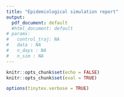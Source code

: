 ---
title: "Epidemiological simulation report"
output:
  pdf_document: default
  #html_document: default
# params:
#   control_traj: NA
#   data : NA
#   n_days : NA
#   n_sim : NA
---
```{r setup, include=FALSE}
knitr::opts_chunk$set(echo = FALSE)
knitr::opts_chunk$set(eval = TRUE)

options(tinytex.verbose = TRUE)
```

<!-- ## Objective -->
<!-- Dynamic epidemiological modeling is a powerful tool to analyse risk of pathogen persistence and spread, following an introduction in a population, as well as predicting the impact of surveillance and control strategies. In small populations such as patients and health care workers in health care settings, heterogeneity and stochasticity play fundamental roles due to risk of super-spreading events or epidemic extinction. Epidemic models of hospital-acquired infections generally consider a unique homogeneous population and do not account for the organizational or multi-ward structure, hindering the capacity of models to capture nosocomial spread processes accurately. -->

<!-- We use here a network-structured model to simulate disease spreading accross wards inside a healthcare facility and test the efficacy of intervention strategies on disease control.  -->

<!-- ## Methods  -->

<!-- ### Hospital structure and population -->

<!-- ```{r, results='asis'} -->
<!-- cat('We consider a hospital facility with', 24, " wards. The wards are connected by health-care workers." ) -->
<!-- ``` -->

<!-- Plots:  -->

<!-- 1. connectivity plot for the newtork of wards -->

<!-- 2. Population size (patients, HCWs) -->

<!-- ### Epidemiology: pathogen (and immunity level) -->
<!-- We simulate the diffusion of **pathogen X** in a population with **no/low/high** immunity/ in a population with heterogeneous immunity.  -->

<!-- A couple of key parameters to include: -->

<!-- 1. Baseline transmissibility (R0)  -->

<!-- 2. Severity (probability of developing (severe) symptoms) -->

<!-- 3. Fraction of HCW and PATIENTS with low/high immunity. -->

<!-- ### Intervention strategies -->
<!-- A quick recap of the interventions assumed.  -->

<!-- 1. confinement/contact restriction to detected patients -->

<!-- 2. implementation of a screening area at patient admission including contact restriction/clinical examination/test  -->

<!-- 3. screening of patients by implementation of tests on a random subset of patient population at regular intervals -->

<!-- 4. screening of healthcare workers by implementation of tests on a random subset of healthcare worker population at regular intervals -->

<!-- We compare the results of this intervention scenario with a baseline scenario without any interventions. -->

<!-- ## Results  -->

<!-- All plots from the simple version app.  -->

<!-- ## Limitations -->

<!-- To discuss. -->

<!-- ## Appendix -->
<!-- This report contains synthetic output generated using the open source R package 'MWSS' which uses the Gillespie algorithm, implemented with SimInf R-package. -->

<!-- Full table with parameters.  -->

<!-- ## Modelling project -->
<!-- Supported by the Département d’information médicale of the Centre hospitalier Guillaume Régnier (Rennes, France), a simulation modelling project was undertaken during 2020 pandemic to evaluate the effect of infection control protocols on SARS-CoV-2 spread in french long-term care facilities. The modelling was carried out by the french Pasteur Institute, the french Conservatoire national des arts et métiers and the french University of Versailles Saint-Quentin-en-Yvelines, in collaboration with the Department of Disease Control and Epidemiology of the National Veterinary Institute of Sweden. Epidemiological simulation are performed using R-based packages: mwss and SimInf. -->

<!-- Note that simulations were run locally and, to deal with data confidentiality challenges, the parameters and simulations were not saved on our servers. -->



<!-- ```{r eval=TRUE, message=FALSE, warning=FALSE} -->
<!-- # library(mwss) -->
<!-- # library(magrittr) -->
<!-- #  -->
<!-- #     ward_names <- params$data$ward_names -->
<!-- #     pop_size_P <- params$data$pop_size_P -->
<!-- #     pop_size_H <- params$data$pop_size_H -->
<!-- #     nVisits <- params$data$nVisits -->
<!-- #     LS <- params$data$LS -->
<!-- #      -->
<!-- #     matContact <- params$data$matContact -->
<!-- #      -->
<!-- #     n_days <- params$n_days %>% seq -->
<!-- #      -->
<!-- #     IMMstate = params$data$IMMstate -->
<!-- #     EPIstate = params$data$EPIstate -->
<!-- #      -->
<!-- #     # No screening area -->
<!-- #     SA = FALSE -->
<!-- #     nH_SA = NULL -->
<!-- #      -->
<!-- #     gdata = params$data$gdata -->
<!-- #      -->
<!-- #     # No contact restriction -->
<!-- #     gdata[["pISO"]] <- 0 -->
<!-- #      -->
<!-- #     # No regular screening -->
<!-- #     gdata[c("ptestPWNI","ptestPWLI","ptestPWHI","ptestHNI","ptestHLI","ptestHHI")] <- 0 -->
<!-- #      -->
<!-- #     nsim <- params$n_sim -->
<!-- #     nward <- length(ward_names) -->
<!-- #        -->
<!-- #     mwssmodel <- mwss( -->
<!-- #       ward_names, -->
<!-- #       pop_size_P, -->
<!-- #       pop_size_H, -->
<!-- #       nVisits, -->
<!-- #       LS, -->
<!-- #       matContact = matContact, -->
<!-- #       IMMstate = IMMstate, -->
<!-- #       EPIstate = EPIstate, -->
<!-- #       SA = SA, -->
<!-- #       nH_SA = nH_SA, -->
<!-- #       gdata = gdata, -->
<!-- #       tSim  = n_days, -->
<!-- #       verbose = FALSE -->
<!-- #     ) -->
<!-- #      -->
<!-- #     baseline_traj <- multisim(mwssmodel, nsim, ward_names) -->
<!-- ``` -->

<!-- ```{r, results='asis'} -->
<!-- # cat('This report present synthetic results of', nsim,' simulations run for a', nward, "-wards healthcare facility. The wards are connected by the professionals. In this report, the simulations run with the baseline scenario: without any control nor surveillance measure (contact restriction, regular random screening, screening area at the admission, are compared to simulations run with:",  c("confinement/contact restriction to detected patients", "implementation of a screening area at patient admission including contact restriction/clinical examination/test", "screening of patients by implementation of tests on a random subset of patient population at regular intervals", "screening of healthcare workers by implementation of tests on a random subset of healthcare worker population at regular intervals", "positive probability to test symptomatic patients", "positive probability to test symptomatic healthcare workers")[c("ISO", "SA", "ScreenP", "ScreenH", "TestSympP", "TestSympH") %in% class(params$control_traj)] %>% paste(., collapse = " / "),".") -->
<!-- ``` -->

<!-- ```{r, results='asis'} -->
<!-- # cat('In the simulations, a median of', -->
<!-- # baseline_traj %>% keyoutput(., scale = 0, focus = "infections") %>% .$H %>% .$quantiles_noso %>% .[["50%"]],  -->
<!-- # 'nosocomial infections of professionals were observed in the baseline scenario, when a median of', -->
<!-- # params$control_traj %>% keyoutput(., scale = 0, focus = "infections") %>% .$H %>% .$quantiles_noso %>% .[["50%"]],  -->
<!-- # 'nosocomial infections of professionals were observed with the tested surveillance and control measures.') -->
<!-- ``` -->



